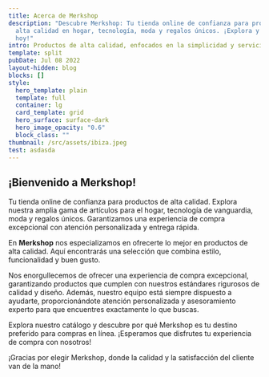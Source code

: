 ```yaml
---
title: Acerca de Merkshop
description: "Descubre Merkshop: Tu tienda online de confianza para productos de
  alta calidad en hogar, tecnología, moda y regalos únicos. ¡Explora y compra
  hoy!"
intro: Productos de alta calidad, enfocados en la simplicidad y servicio.
template: split
pubDate: Jul 08 2022
layout-hidden: blog
blocks: []
style:
  hero_template: plain
  template: full
  container: lg
  card_template: grid
  hero_surface: surface-dark
  hero_image_opacity: "0.6"
  block_class: ""
thumbnail: /src/assets/ibiza.jpeg
test: asdasda
---
```

## ¡Bienvenido a Merkshop!

Tu tienda online de confianza para productos de alta calidad. Explora nuestra amplia gama de artículos para el hogar, tecnología de vanguardia, moda y regalos únicos. Garantizamos una experiencia de compra excepcional con atención personalizada y entrega rápida. 

En **Merkshop** nos especializamos en ofrecerte lo mejor en productos de alta calidad. Aquí encontrarás una selección que combina estilo, funcionalidad y buen gusto.

Nos enorgullecemos de ofrecer una experiencia de compra excepcional, garantizando productos que cumplen con nuestros estándares rigurosos de calidad y diseño. Además, nuestro equipo está siempre dispuesto a ayudarte, proporcionándote atención personalizada y asesoramiento experto para que encuentres exactamente lo que buscas.

Explora nuestro catálogo y descubre por qué Merkshop es tu destino preferido para compras en línea. ¡Esperamos que disfrutes tu experiencia de compra con nosotros!

¡Gracias por elegir Merkshop, donde la calidad y la satisfacción del cliente van de la mano!
